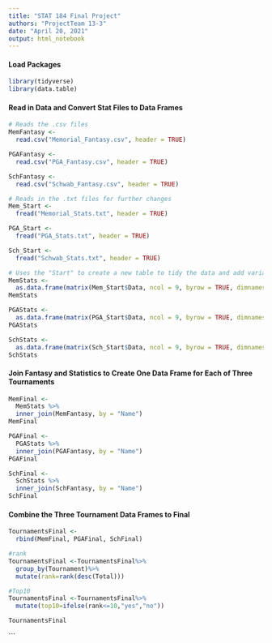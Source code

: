 ```yaml
---
title: "STAT 184 Final Project"
authors: "ProjectTeam 13-3"
date: "April 20, 2021"
output: html_notebook
---
```


#### Load Packages
```r
library(tidyverse)
library(data.table)
```

#### Read in Data and Convert Stat Files to Data Frames
```r
# Reads the .csv files
MemFantasy <-
  read.csv("Memorial_Fantasy.csv", header = TRUE)

PGAFantasy <-
  read.csv("PGA_Fantasy.csv", header = TRUE)

SchFantasy <-
  read.csv("Schwab_Fantasy.csv", header = TRUE)

# Reads in the .txt files for further changes
Mem_Start <-
  fread("Memorial_Stats.txt", header = TRUE)

PGA_Start <-
  fread("PGA_Stats.txt", header = TRUE)

Sch_Start <-
  fread("Schwab_Stats.txt", header = TRUE)

# Uses the "Start" to create a new table to tidy the data and add variable names
MemStats <-
  as.data.frame(matrix(Mem_Start$Data, ncol = 9, byrow = TRUE, dimnames = list(c(), c("Position", "Name", "Score", "PUTT", "ARG", "APP", "OTT", "T2G", "Total"))))
MemStats

PGAStats <-
  as.data.frame(matrix(PGA_Start$Data, ncol = 9, byrow = TRUE, dimnames = list(c(), c("Position", "Name", "Score", "PUTT", "ARG", "APP", "OTT", "T2G", "Total"))))
PGAStats

SchStats <-
  as.data.frame(matrix(Sch_Start$Data, ncol = 9, byrow = TRUE, dimnames = list(c(), c("Position", "Name", "Score", "PUTT", "ARG", "APP", "OTT", "T2G", "Total"))))
SchStats
```

#### Join Fantasy and Statistics to Create One Data Frame for Each of Three Tournaments
```r
MemFinal <-
  MemStats %>%
  inner_join(MemFantasy, by = "Name")
MemFinal

PGAFinal <-
  PGAStats %>%
  inner_join(PGAFantasy, by = "Name")
PGAFinal

SchFinal <-
  SchStats %>%
  inner_join(SchFantasy, by = "Name")
SchFinal
```

#### Combine the Three Tournament Data Frames to Final
```r
TournamentsFinal <-
  rbind(MemFinal, PGAFinal, SchFinal)

```

```r
#rank
TournamentsFinal <-TournamentsFinal%>%
  group_by(Tournament)%>%
  mutate(rank=rank(desc(Total)))
```

```r
#Top10
TournamentsFinal <-TournamentsFinal%>%
  mutate(top10=ifelse(rank<=10,"yes","no"))
```

```r
TournamentsFinal
```

```

